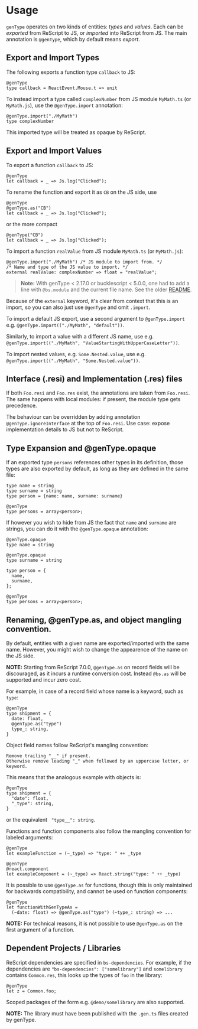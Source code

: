 # Usage

<Intro>

`genType` operates on two kinds of entities: _types_ and _values_.
Each can be _exported_ from ReScript to JS, or _imported_ into ReScript from JS.
The main annotation is `@genType`, which by default means _export_.

</Intro>

## Export and Import Types

The following exports a function type `callback` to JS:

```res
@genType
type callback = ReactEvent.Mouse.t => unit
```

To instead import a type called `complexNumber` from JS module `MyMath.ts` (or `MyMath.js`), use the `@genType.import` annotation:

```res
@genType.import("./MyMath")
type complexNumber
```

This imported type will be treated as opaque by ReScript.

## Export and Import Values

To export a function `callback` to JS:

```res
@genType
let callback = _ => Js.log("Clicked");
```

To rename the function and export it as `CB` on the JS side, use

```res
@genType
@genType.as("CB")
let callback = _ => Js.log("Clicked");
```

or the more compact

```res
@genType("CB")
let callback = _ => Js.log("Clicked");
```


To import a function `realValue` from JS module `MyMath.ts` (or `MyMath.js`):

```res
@genType.import("./MyMath") /* JS module to import from. */
/* Name and type of the JS value to import. */
external realValue: complexNumber => float = "realValue";
```

> **Note:** With genType < 2.17.0 or bucklescript < 5.0.0, one had to add a line with `@bs.module` and the current file name. See the older [README](https://github.com/cristianoc/genType/blob/v2.16.0/README.md).



Because of the `external` keyword, it's clear from context that this is an import, so you can also just use `@genType` and omit `.import`.

To import a default JS export, use a second argument to `@genType.import` e.g. `@genType.import(("./MyMath", "default"))`.

Similarly, to import a value with a different JS name, use e.g. `@genType.import(("./MyMath", "ValueStartingWithUpperCaseLetter"))`.

To import nested values, e.g. `Some.Nested.value`, use e.g. `@genType.import(("./MyMath", "Some.Nested.value"))`.

## Interface (.resi) and Implementation (.res) files

If both `Foo.resi` and `Foo.res` exist, the annotations are taken from `Foo.resi`. The same happens with local modules: if present, the module type gets precedence.

The behaviour can be overridden by adding annotation `@genType.ignoreInterface` at the top of `Foo.resi`. Use case: expose implementation details to JS but not to ReScript.

## Type Expansion and @genType.opaque

If an exported type `persons` references other types in its definition, those types are also exported by default, as long as they are defined in the same file:

```res
type name = string
type surname = string
type person = {name: name, surname: surname}

@genType
type persons = array<person>;
```

If however you wish to hide from JS the fact that `name` and `surname` are strings, you can do it with the `@genType.opaque` annotation:

```res
@genType.opaque
type name = string

@genType.opaque
type surname = string

type person = {
  name,
  surname,
};

@genType
type persons = array<person>;
```

## Renaming, @genType.as, and object mangling convention.

By default, entities with a given name are exported/imported with the same name. However, you might wish to change the appearence of the name on the JS side.

**NOTE:** Starting from ReScript 7.0.0, `@genType.as` on record fields will be discouraged,
as it incurs a runtime conversion cost. Instead `@bs.as` will be supported and incur zero cost.

For example, in case of a record field whose name is a keyword, such as `type`:

```res
@genType
type shipment = {
  date: float,
  @genType.as("type")
  type_: string,
}
```

Object field names follow ReScript's mangling convention:

```
Remove trailing "__" if present.
Otherwise remove leading "_" when followed by an uppercase letter, or keyword.
```

This means that the analogous example with objects is:

```res
@genType
type shipment = {
  "date": float,
  "_type": string,
}
```

or the equivalent ``` "type__": string```.

Functions and function components also follow the mangling convention for labeled arguments:

```res
@genType
let exampleFunction = (~_type) => "type: " ++ _type

@genType
@react.component
let exampleComponent = (~_type) => React.string("type: " ++ _type)
```

It is possible to use `@genType.as` for functions, though this is only maintained for backwards compatibility, and cannot be used on function components:

```res
@genType
let functionWithGenTypeAs =
  (~date: float) => @genType.as("type") (~type_: string) => ...
```

**NOTE:** For technical reasons, it is not possible to use `@genType.as` on the first argument of a function.

## Dependent Projects / Libraries

ReScript dependencies are specified in `bs-dependencies`.
For example, if the dependencies are `"bs-dependencies": ["somelibrary"]` and `somelibrary` contains `Common.res`, this looks up the types of `foo` in the library:

```res
@genType
let z = Common.foo;
```

Scoped packages of the form e.g. `@demo/somelibrary` are also supported.

**NOTE:** The library must have been published with the `.gen.ts` files created by genType.
